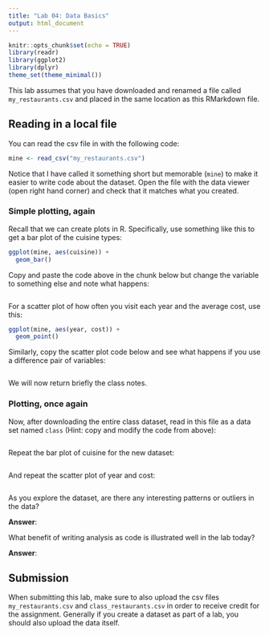 ```yaml
---
title: "Lab 04: Data Basics"
output: html_document
---
```


```r
knitr::opts_chunk$set(echo = TRUE)
library(readr)
library(ggplot2)
library(dplyr)
theme_set(theme_minimal())
```

This lab assumes that you have downloaded and renamed a file called
`my_restaurants.csv` and placed in the same location as this RMarkdown
file.

## Reading in a local file

You can read the csv file in with the following code:

```r
mine <- read_csv("my_restaurants.csv")
```

Notice that I have called it something short but memorable (`mine`)
to make it easier to write code about the dataset. Open the file with the
data viewer (open right hand corner) and check that it matches what you 
created.

### Simple plotting, again

Recall that we can create plots in R. Specifically, use something like this
to get a bar plot of the cuisine types:

```r
ggplot(mine, aes(cuisine)) +
  geom_bar()
```

Copy and paste the code above in the chunk below but change the variable to
something else and note what happens:

```r

```

For a scatter plot of how often you visit each year and the average cost, use
this:

```r
ggplot(mine, aes(year, cost)) +
  geom_point()
```

Similarly, copy the scatter plot code below and see what happens if you use a
difference pair of variables:

```r

```

We will now return briefly the class notes.

### Plotting, once again

Now, after downloading the entire class dataset, read in this file as a data
set named `class` (Hint: copy and modify the code from above):

```r

```

Repeat the bar plot of cuisine for the new dataset:

```r

```

And repeat the scatter plot of year and cost:

```r

```

As you explore the dataset, are there any interesting patterns or outliers
in the data?

**Answer**:

What benefit of writing analysis as code is illustrated well in the lab
today?

**Answer**:

## Submission

When submitting this lab, make sure to also upload the csv files
`my_restaurants.csv` and `class_restaurants.csv` in order to receive credit for
the assignment. Generally if you create a dataset as part of a lab, you should
also upload the data itself.
